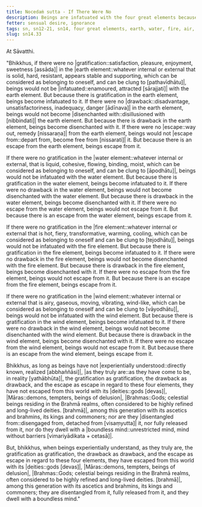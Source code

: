 ```yaml
---
title: Nocedaṁ sutta - If There Were No
description: Beings are infatuated with the four great elements because of the gratification in them, become disenchanted with them because of the drawback, and escape from them because there is an escape.
fetter: sensual desire, ignorance
tags: sn, sn12-21, sn14, four great elements, earth, water, fire, air, gratification, drawback, escape, disenchantment, infatuation, disentanglement, liberation, boundless mind, release
slug: sn14.33
---
```


At Sāvatthi.

"Bhikkhus, if there were no |gratification::satisfaction, pleasure, enjoyment, sweetness [assāda]| in the |earth element::whatever internal or external that is solid, hard, resistant, appears stable and supporting, which can be considered as belonging to oneself, and can be clung to [pathavīdhātu]|, beings would not be |infatuated::enamoured, attracted [sārajjati]| with the earth element. But because there is gratification in the earth element, beings become infatuated to it. If there were no |drawback::disadvantage, unsatisfactoriness, inadequacy, danger [ādīnava]| in the earth element, beings would not become |disenchanted with::disillusioned with [nibbindati]| the earth element. But because there is drawback in the earth element, beings become disenchanted with it. If there were no |escape::way out, remedy [nissaraṇa]| from the earth element, beings would not |escape from::depart from, become free from [nissarati]| it. But because there is an escape from the earth element, beings escape from it.

If there were no gratification in the |water element::whatever internal or external, that is liquid, cohesive, flowing, binding, moist, which can be considered as belonging to oneself, and can be clung to [āpodhātu]|, beings would not be infatuated with the water element. But because there is gratification in the water element, beings become infatuated to it. If there were no drawback in the water element, beings would not become disenchanted with the water element. But because there is drawback in the water element, beings become disenchanted with it. If there were no escape from the water element, beings would not escape from it. But because there is an escape from the water element, beings escape from it.

If there were no gratification in the |fire element::whatever internal or external that is hot, fiery, transformative, warming, cooling, which can be considered as belonging to oneself and can be clung to [tejodhātu]|, beings would not be infatuated with the fire element. But because there is gratification in the fire element, beings become infatuated to it. If there were no drawback in the fire element, beings would not become disenchanted with the fire element. But because there is drawback in the fire element, beings become disenchanted with it. If there were no escape from the fire element, beings would not escape from it. But because there is an escape from the fire element, beings escape from it.

If there were no gratification in the |wind element::whatever internal or external that is airy, gaseous, moving, vibrating, wind-like, which can be considered as belonging to oneself and can be clung to [vāyodhātu]|, beings would not be infatuated with the wind element. But because there is gratification in the wind element, beings become infatuated to it. If there were no drawback in the wind element, beings would not become disenchanted with the wind element. But because there is drawback in the wind element, beings become disenchanted with it. If there were no escape from the wind element, beings would not escape from it. But because there is an escape from the wind element, beings escape from it.

Bhikkhus, as long as beings have not |experientially understood::directly known, realized [abbhaññāsi]|, |as they truly are::as they have come to be, in reality [yathābhūta]|, the gratification as gratification, the drawback as drawback, and the escape as escape in regard to these four elements, they have not escaped from this world with its |deities::gods [devas]|, |Māras::demons, tempters, beings of delusion|, |Brahmas::Gods; celestial beings residing in the Brahmā realms, often considered to be highly refined and long-lived deities. [brahmā]|, among this generation with its ascetics and brahmins, its kings and commoners; nor are they |disentangled from::disengaged from, detached from [visaṃyutta]| it, nor fully released from it, nor do they dwell with a |boundless mind::unrestricted mind, mind without barriers [vimariyādikata + cetasā]|.

But, bhikkhus, when beings experientially understand, as they truly are, the gratification as gratification, the drawback as drawback, and the escape as escape in regard to these four elements, they have escaped from this world with its |deities::gods [devas]|, |Māras::demons, tempters, beings of delusion|, |Brahmas::Gods; celestial beings residing in the Brahmā realms, often considered to be highly refined and long-lived deities. [brahmā]|, among this generation with its ascetics and brahmins, its kings and commoners; they are disentangled from it, fully released from it, and they dwell with a boundless mind."